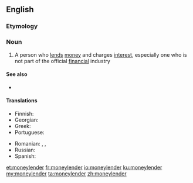 ==English==

===Etymology===
{{compound|money|lender|lang=en}}

===Noun===
{{en-noun}}

# A person who [[lend]]s [[money]] and charges [[interest]], especially one who is not part of the official [[financial]] industry

====See also====
* {{l|en|loan shark}}

====Translations====
{{trans-top|person who lends money}}
* Finnish: {{t+|fi|rahanlainaaja}}
* Georgian: {{t|ka|მევახშე}}
* Greek: {{t+|el|τοκιστής|m}}
* Portuguese: {{t+|pt|agiota|m|f}}
{{trans-mid}}
* Romanian: {{t+|ro|cămătar|m}}, {{t+|ro|uzurar|m}}, {{t|ro|uzurară|f}}
* Russian: {{t+|ru|ростовщи́к|m}}
* Spanish: {{t|es|prestamista|m|f}}
{{trans-bottom}}

[[et:moneylender]]
[[fr:moneylender]]
[[io:moneylender]]
[[ku:moneylender]]
[[my:moneylender]]
[[ta:moneylender]]
[[zh:moneylender]]